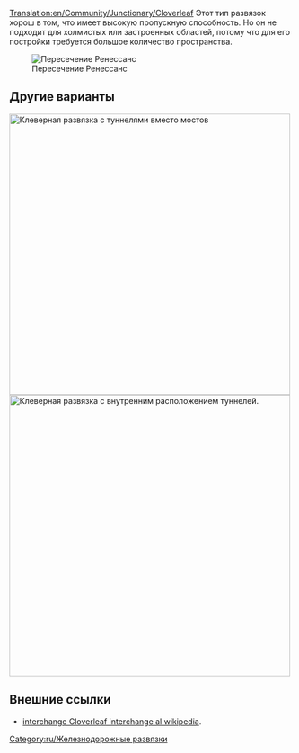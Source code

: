 [[Translation:en/Community/Junctionary/Cloverleaf]]
{{ru/Меню развязки}}
Этот тип развязок хорош в том, что имеет высокую пропускную способность. Но он не подходит для холмистых или застроенных областей, потому что для его постройки требуется большое количество пространства.

[[File:en/Cloverleaf.png|none|frame|Пересечение Ренессанс]]

{{ru/Критерии развязки|Дешево|1|0|1|1|0|0|0|1|0|1|1|0|Сломанный состав парализует только одну колею и левый поворот.|
*Одновременно может пропускать 4 и более поездов.
*Занимает много места, когда построена без острых углов.
*Делайте петли и диагональные ветки больше, чем Ваши поезда. Тогда основная линия не будет заблокирована ожидающими составами.
*Используйте туннели, если мосты замедляют Ваши поезда.
*При необходимости улучшайте до [[ru/Многоуровневая|многоуровневой развязки]].
*Минимальная площадь: 10 x 10 клеток.
*Чтобы в каждый поворот в левую сторону поместился состав длиной в 12 (6 клеток), используйте сторону листа в две клетки и начинайте лист с третьей клетки от центра пересечения прямых путей.
*В общем случае, для удержания поездов без блокировки основных линий на каждом клеверном листе размера n имеется место 7*n, где n — длина каждой стороны листа (начинается лист со стороной n на расстоянии 2*n-1 от центра пересечения путей).
}}

==Другие варианты==
[[File:en/Cloverleaf with tunnels.png|none|thumb|500px|Клеверная развязка с туннелями вместо мостов]]
[[File:en/Cloverleaf inward corners.png|none|thumb|500px|Клеверная развязка с внутренним расположением туннелей.]]

==Внешние ссылки==
*[https://www.wikipedia.org/wiki/Cloverleaf interchange Cloverleaf interchange al wikipedia].

[[Category:ru/Железнодорожные развязки]]